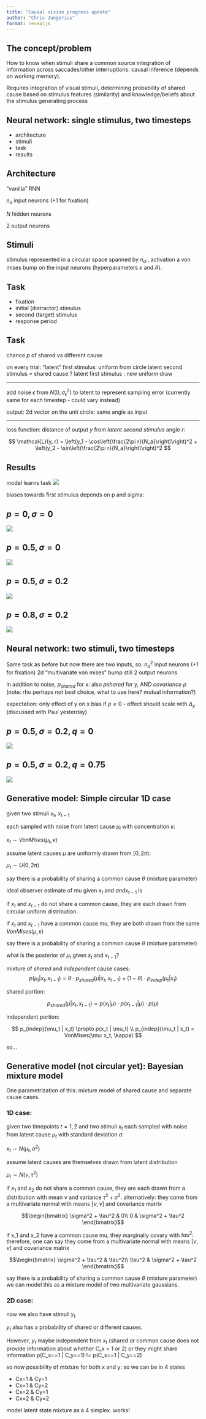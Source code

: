 ```yaml
---
title: "Causal vision progress update"
author: "Chris Jungerius"
format: revealjs
---
```


## The concept/problem

How to know when stimuli share a common source
integration of information across saccades/other interruptions: causal inference (depends on working memory).

Requires integration of visual stimuli, determining probability of shared cause based on stimulus features (similarity) and knowledge/beliefs about the stimulus generating process



## Neural network: single stimulus, two timesteps

- architecture
- stimuli
- task
- results


## Architecture

"vanilla" RNN

$n_a$ input neurons (+1 for fixation)

$N$ hidden neurons

2 output neurons


## Stimuli

stimulus represented in a circular space spanned by $n_a$:, activation a von mises bump on the input neurons (hyperparameters $\kappa$ and $A$).


## Task

- fixation
- initial (distractor) stimulus
- second (target) stimulus
- response period


## Task

chance $p$ of shared vs different cause

on every trial:
"latent" first stimulus: uniform from circle
latent second stimulus = shared cause ? latent first stimulus : new uniform draw

---

add noise $\epsilon$ from $N(0,\sigma_\epsilon^2)$ to latent to represent sampling error (currently same for each timestep - could vary instead)

output: 2d vector on the unit circle: same angle as input

---

loss function: distance of output $y$ from *latent second stimulus* angle $r$:

$$
\mathcal{L}(y, r) = \left(y_1 - \cos\left(\frac{2\pi r}{N_a}\right)\right)^2 + \left(y_2 - \sin\left(\frac{2\pi r}{N_a}\right)\right)^2
$$

## Results

model learns task
![](progress_images/model_output.png)

biases towards first stimulus depends on p and sigma:

## $p = 0, \sigma = 0$
![](progress_images/p0sigma0.png)

## $p = 0.5, \sigma = 0$
![](progress_images/p05sigma0.png)

## $p = 0.5, \sigma = 0.2$
![](progress_images/p05sigma02.png)

## $p = 0.8, \sigma = 0.2$
![](progress_images/p08sigma02.png)


## Neural network: two stimuli, two timesteps

Same task as before but now there are two inputs, so:
$n_a^2$ input neurons (+1 for fixation)
2d "multivariate von mises" bump
still 2 output neurons

in addition to noise, $p_{shared}$ for x: also $p{shared}$ for y, AND *covariance* $\rho$ (note: rho perhaps not best choice, what to use here? mutual information?)

expectation: only effect of y on x bias if $\rho \neq 0$ - effect should scale with $\Delta_y$ (discussed with Paul yesterday)

## $p = 0.5, \sigma = 0.2, q = 0$
![](progress_images/p05sigma02q0.png)

## $p = 0.5, \sigma = 0.2, q = 0.75$
![](progress_images/p05sigma02q075.png)


## Generative model: Simple circular 1D case{.scrollable .smaller}

given two stimuli $x_t$, $x_{t-1}$

each sampled with noise from latent cause $\mu_i$ with concentration $\kappa$:

$x_t \sim VonMises(\mu_t, \kappa)$

assume latent causes $\mu$ are uniformly drawn from $[0, 2\pi)$:

$\mu_t \sim U(0, 2\pi)$

say there is a probability of sharing a common cause $\theta$ (mixture parameter)

ideal observer estimate of mu given $x_t$ and $and x_{t-1}$ is

if $x_t$ and $x_{t-1}$ do not share a common cause, they are each drawn from circular uniform distribution. 

if $x_t$ and $x_{t-1}$ have a common cause mu, they are both drawn from the same $VonMises(\mu,\kappa)$

say there is a probability of sharing a common cause $\theta$ (mixture parameter)

what is the posterior of $\mu_t$ given $x_t$ and $x_{t-1}$?

mixture of *shared* and *independent* cause cases:
$$
p(\mu_t | x_t, x_{t-1}) = \theta \cdot p_{shared}(\mu | x_t, x_{t-1}) + (1 - \theta) \cdot p_{indep}(\mu_t | x_t)
$$

shared portion:

$$
p_{shared}(\mu | x_t, x_{t-1}) \propto p(x_t | \mu) \cdot p(x_{t-1} | \mu) \cdot p(\mu)
$$

independent portion:

$$
p_{indep}(\mu_t | x_t) \propto p(x_t | \mu_t)
\\
p_{indep}(\mu_t | x_t) = VonMises(\mu: x_t, \kappa)
$$


so...

## Generative model (not circular yet): Bayesian mixture model{.scrollable}

One parametrization of this: mixture model of shared cause and separate cause cases.

### 1D case:

given two timepoints $t = 1, 2$ and two stimuli $x_t$ each sampled with noise from latent cause $\mu_t$ with standard deviation $\sigma$:

$x_t \sim N(\mu_t, \sigma^2)$

assume latent causes \mu are themselves drawn from latent distribution

$\mu_t \sim N(\nu,\tau^2)$

if $x_1$ and $x_2$ do not share a common cause, they are each drawn from a distribution with mean $\nu$ and variance $\tau^2 + \sigma^2$. alternatively: they come from a multivariate normal with means $[\nu, \nu]$ and covariance matrix

$$\begin{bmatrix}
\sigma^2 + \tau^2 & 0\\
0 & \sigma^2 + \tau^2
\end{bmatrix}$$

if x_1 and x_2 have a common cause mu, they marginally covary with $tau^2$:
therefore, one can say they come from a multivariate normal with means $[\nu, \nu]$ and covariance matrix

$$\begin{bmatrix}
\sigma^2 + \tau^2 & \tau^2\\
\tau^2 & \sigma^2 + \tau^2
\end{bmatrix}$$

say there is a probability of sharing a common cause $\theta$ (mixture parameter) we can model this as a mixture model of two multivariate gaussians.



### 2D case:

now we also have stimuli $y_t$

$y_t$ also has a probability of shared or different causes.

However, $y_t$ maybe independent from $x_t$ (shared or common cause does not provide information about whether C_x = 1 or 2) or they might share information p(C_x==1 | C_y==1) != p(C_x==1 | C_y==2)

so now possibility of mixture for both x and y: so we can be in 4 states

- Cx=1 & Cy=1
- Cx=1 & Cy=2
- Cx=2 & Cy=1
- Cx=2 & Cy=2

model latent state mixture as a 4 simplex.
works!